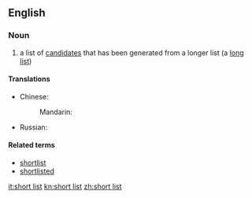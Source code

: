 ==English==

===Noun===
{{wikipedia}}
{{en-noun|head=[[short]] [[list]]}}

# a list of [[candidate]]s that has been generated from a longer list (a [[long list]])

====Translations====
{{trans-top|a list of selected candidates from which a final choice is made}}
* Chinese:
*: Mandarin: {{t|cmn|短串列|tr=duǎn chuànliè|sc=Hani}}
{{trans-mid}}
* Russian: {{t|ru|шорт-ли́ст|m}}
{{trans-bottom}}

====Related terms====
*[[shortlist]]
*[[shortlisted]]

[[it:short list]]
[[kn:short list]]
[[zh:short list]]
